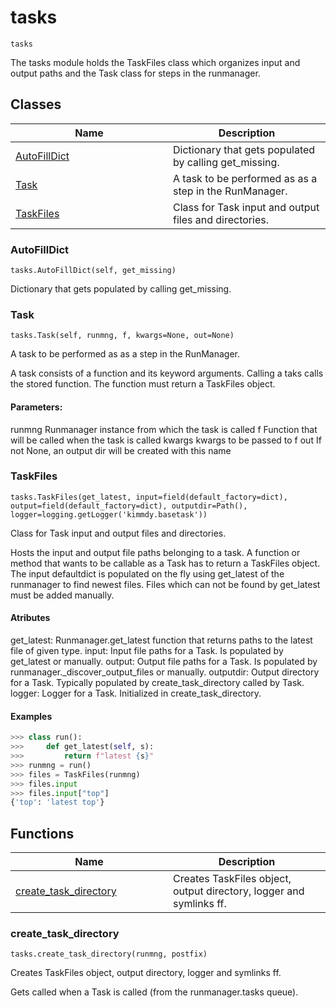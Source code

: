 # tasks { #kimmdy.tasks }

`tasks`

The tasks module holds the TaskFiles class which organizes input and 
output paths and the Task class for steps in the runmanager.

## Classes

| Name | Description |
| --- | --- |
| [AutoFillDict](#kimmdy.tasks.AutoFillDict) | Dictionary that gets populated by calling get_missing. |
| [Task](#kimmdy.tasks.Task) | A task to be performed as as a step in the RunManager. |
| [TaskFiles](#kimmdy.tasks.TaskFiles) | Class for Task input and output files and directories. |

### AutoFillDict { #kimmdy.tasks.AutoFillDict }

`tasks.AutoFillDict(self, get_missing)`

Dictionary that gets populated by calling get_missing.

### Task { #kimmdy.tasks.Task }

`tasks.Task(self, runmng, f, kwargs=None, out=None)`

A task to be performed as as a step in the RunManager.

A task consists of a function and its keyword arguments.
Calling a taks calls the stored function.
The function must return a TaskFiles object.



#### Parameters:

runmng
    Runmanager instance from which the task is called
f
    Function that will be called when the task is called
kwargs
    kwargs to be passed to f
out
    If not None, an output dir will be created with this name

### TaskFiles { #kimmdy.tasks.TaskFiles }

`tasks.TaskFiles(get_latest, input=field(default_factory=dict), output=field(default_factory=dict), outputdir=Path(), logger=logging.getLogger('kimmdy.basetask'))`

Class for Task input and output files and directories.

Hosts the input and output file paths belonging to a task.
A function or method that wants to be callable as a Task
has to return a TaskFiles object.
The input defaultdict is populated on the fly using
get_latest of the runmanager to find newest files.
Files which can not be found by get_latest must be added manually.



#### Atributes

get_latest:
    Runmanager.get_latest function that returns paths to the latest file of given type.
input:
    Input file paths for a Task. Is populated by get_latest or manually.
output:
    Output file paths for a Task. Is populated by runmanager._discover_output_files or manually.
outputdir:
    Output directory for a Task. Typically populated by create_task_directory called by Task.
logger:
    Logger for a Task. Initialized in create_task_directory.

#### Examples

```python
>>> class run():
>>>     def get_latest(self, s):
>>>         return f"latest {s}"
>>> runmng = run()
>>> files = TaskFiles(runmng)
>>> files.input
>>> files.input["top"]
{'top': 'latest top'}
```

## Functions

| Name | Description |
| --- | --- |
| [create_task_directory](#kimmdy.tasks.create_task_directory) | Creates TaskFiles object, output directory, logger and symlinks ff. |

### create_task_directory { #kimmdy.tasks.create_task_directory }

`tasks.create_task_directory(runmng, postfix)`

Creates TaskFiles object, output directory, logger and symlinks ff.

Gets called when a Task is called (from the runmanager.tasks queue).